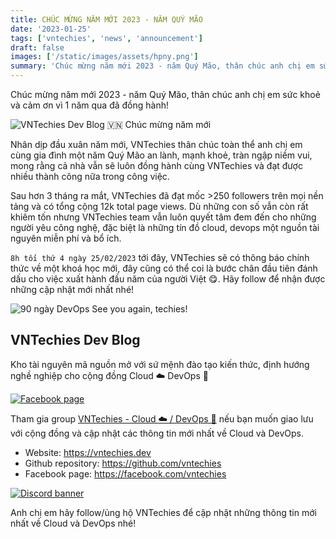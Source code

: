 ```yaml
---
title: CHÚC MỪNG NĂM MỚI 2023 - NĂM QUÝ MÃO
date: '2023-01-25'
tags: ['vntechies', 'news', 'announcement']
draft: false
images: ['/static/images/assets/hpny.png']
summary: 'Chúc mừng năm mới 2023 - năm Quý Mão, thân chúc anh chị em sức khoẻ và cảm ơn vì 1 năm qua đã đồng hành!'
---
```


Chúc mừng năm mới 2023 - năm Quý Mão, thân chúc anh chị em sức khoẻ và cảm ơn vì 1 năm qua đã đồng hành!

![VNTechies Dev Blog 🇻🇳 Chúc mừng năm mới](/static/images/assets/hpny.png)

Nhân dịp đầu xuân năm mới, VNTechies thân chúc toàn thể anh chị em cùng gia đình một năm Quý Mão an lành, mạnh khoẻ, tràn ngập niềm vui, mong rằng cả nhà vẫn sẽ luôn đồng hành cùng VNTechies và đạt được nhiều thành công nữa trong công việc.

Sau hơn 3 tháng ra mắt, VNTechies đã đạt mốc >250 followers trên mọi nền tảng và có tổng cộng 12k total page views. Dù những con số vẫn còn rất khiêm tốn nhưng VNTechies team vẫn luôn quyết tâm đem đến cho những người yêu công nghệ, đặc biệt là những tín đồ cloud, devops một nguồn tài nguyên miễn phí và bổ ích.

`8h tối thứ 4 ngày 25/02/2023` tới đây, VNTechies sẽ có thông báo chính thức về một khoá học mới, đây cũng có thể coi là bước chân đầu tiên đánh dấu cho việc xuất hành đầu năm của người Việt 😋. Hãy follow để nhận được những cập nhật mới nhất nhé!

![90 ngày DevOps](/static/images/90daysdevop.png)
See you again, techies!

## VNTechies Dev Blog

Kho tài nguyên mã nguồn mở với sứ mệnh đào tạo kiến thức, định hướng nghề nghiệp cho cộng đồng Cloud ☁️ DevOps 🚀

[![Facebook page](https://i.imgur.com/YxfhUTS.png)](https://www.facebook.com/vntechies)

Tham gia group [VNTechies - Cloud ☁️ / DevOps 🚀](https://www.facebook.com/groups/acevntechies) nếu bạn muốn giao lưu với cộng đồng và cập nhật các thông tin mới nhất về Cloud và DevOps.

- Website: https://vntechies.dev
- Github repository: https://github.com/vntechies
- Facebook page: https://facebook.com/vntechies

[![Discord banner](https://images.viblo.asia/c8c4a473-c08d-45a3-be57-821781c1c256.png)](https://discord.com/invite/k2uDgd7NZ4)

Anh chị em hãy follow/ủng hộ VNTechies để cập nhật những thông tin mới nhất về Cloud và DevOps nhé!
